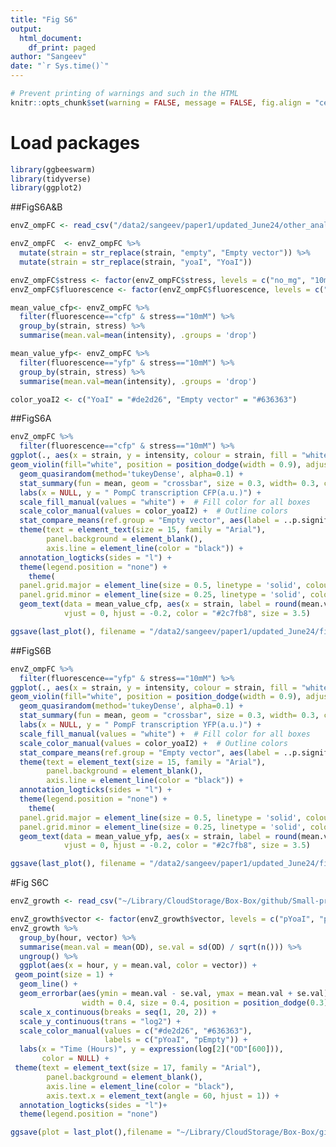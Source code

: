 ```yaml
---
title: "Fig S6"
output: 
  html_document:
    df_print: paged
author: "Sangeev"
date: "`r Sys.time()`"
---
```


<style type="text/css">
.main-container {
  max-width: 1500px;
  margin-left: auto;
  margin-right: auto;
}
</style>

```r
# Prevent printing of warnings and such in the HTML
knitr::opts_chunk$set(warning = FALSE, message = FALSE, fig.align = "center", eval = FALSE)
```

# Load packages
```r
library(ggbeeswarm)
library(tidyverse)
library(ggplot2)
```

##FigS6A&B 
```r
envZ_ompFC <- read_csv("/data2/sangeev/paper1/updated_June24/other_analysis/dataframe/envZ_ompFC_reporter.csv")

envZ_ompFC  <- envZ_ompFC %>%
  mutate(strain = str_replace(strain, "empty", "Empty vector")) %>%
  mutate(strain = str_replace(strain, "yoaI", "YoaI"))

envZ_ompFC$stress <- factor(envZ_ompFC$stress, levels = c("no_mg", "10mM"))
envZ_ompFC$fluorescence <- factor(envZ_ompFC$fluorescence, levels = c("yfp", "cfp"))

mean_value_cfp<- envZ_ompFC %>%
  filter(fluorescence=="cfp" & stress=="10mM") %>%
  group_by(strain, stress) %>%
  summarise(mean.val=mean(intensity), .groups = 'drop') 

mean_value_yfp<- envZ_ompFC %>%
  filter(fluorescence=="yfp" & stress=="10mM") %>%
  group_by(strain, stress) %>%
  summarise(mean.val=mean(intensity), .groups = 'drop') 

color_yoaI2 <- c("YoaI" = "#de2d26", "Empty vector" = "#636363")
```

##FigS6A
```r
envZ_ompFC %>%
  filter(fluorescence=="cfp" & stress=="10mM") %>%
ggplot(., aes(x = strain, y = intensity, colour = strain, fill = "white")) +
geom_violin(fill="white", position = position_dodge(width = 0.9), adjust = 1) +
  geom_quasirandom(method='tukeyDense', alpha=0.1) +
  stat_summary(fun = mean, geom = "crossbar", size = 0.3, width= 0.3, color = "#2c7fb8") +
  labs(x = NULL, y = " PompC transcription CFP(a.u.)") +
  scale_fill_manual(values = "white") +  # Fill color for all boxes
  scale_color_manual(values = color_yoaI2) +  # Outline colors
  stat_compare_means(ref.group = "Empty vector", aes(label = ..p.signif..), symnum.args = symnum.args, method = "t.test") +
  theme(text = element_text(size = 15, family = "Arial"),
        panel.background = element_blank(),
        axis.line = element_line(color = "black")) +
  annotation_logticks(sides = "l") +
  theme(legend.position = "none") +
    theme(
  panel.grid.major = element_line(size = 0.5, linetype = 'solid', colour = "gray80"), # Adjust major grid lines
  panel.grid.minor = element_line(size = 0.25, linetype = 'solid', colour = "gray90")) + 
  geom_text(data = mean_value_cfp, aes(x = strain, label = round(mean.val, 1)), y = 700, 
            vjust = 0, hjust = -0.2, color = "#2c7fb8", size = 3.5) 

ggsave(last_plot(), filename = "/data2/sangeev/paper1/updated_June24/figures/FigS6A.png", width = 3, height = 3.2, units = "in", dpi = 600) #without the mean value text
```


##FigS6B
```r
envZ_ompFC %>%
  filter(fluorescence=="yfp" & stress=="10mM") %>%
ggplot(., aes(x = strain, y = intensity, colour = strain, fill = "white")) +
geom_violin(fill="white", position = position_dodge(width = 0.9), adjust = 1) +
  geom_quasirandom(method='tukeyDense', alpha=0.1) +
  stat_summary(fun = mean, geom = "crossbar", size = 0.3, width= 0.3, color = "#2c7fb8") +
  labs(x = NULL, y = " PompF transcription YFP(a.u.)") +
  scale_fill_manual(values = "white") +  # Fill color for all boxes
  scale_color_manual(values = color_yoaI2) +  # Outline colors
  stat_compare_means(ref.group = "Empty vector", aes(label = ..p.signif..), symnum.args = symnum.args, method = "t.test") +
  theme(text = element_text(size = 15, family = "Arial"),
        panel.background = element_blank(),
        axis.line = element_line(color = "black")) +
  annotation_logticks(sides = "l") +
  theme(legend.position = "none") +
    theme(
  panel.grid.major = element_line(size = 0.5, linetype = 'solid', colour = "gray80"), # Adjust major grid lines
  panel.grid.minor = element_line(size = 0.25, linetype = 'solid', colour = "gray90")) + 
  geom_text(data = mean_value_yfp, aes(x = strain, label = round(mean.val, 1)), y = 300, 
            vjust = 0, hjust = -0.2, color = "#2c7fb8", size = 3.5) 

ggsave(last_plot(), filename = "/data2/sangeev/paper1/updated_June24/figures/FigS6B.png", width = 3, height = 3.2, units = "in", dpi = 600) #without the mean value text
```

#Fig S6C
```r

envZ_growth <- read_csv("~/Library/CloudStorage/Box-Box/github/Small-proteins-induced-under-low-magnesium-stress-in-E.coli/other_analysis/dataframe/YoaI_overexpression_envZ.csv")

envZ_growth$vector <- factor(envZ_growth$vector, levels = c("pYoaI", "pEmpty"))
envZ_growth %>%
  group_by(hour, vector) %>%
  summarise(mean.val = mean(OD), se.val = sd(OD) / sqrt(n())) %>%
  ungroup() %>%
  ggplot(aes(x = hour, y = mean.val, color = vector)) +
 geom_point(size = 1) +
  geom_line() +
  geom_errorbar(aes(ymin = mean.val - se.val, ymax = mean.val + se.val), 
                width = 0.4, size = 0.4, position = position_dodge(0.3)) +
  scale_x_continuous(breaks = seq(1, 20, 2)) +
  scale_y_continuous(trans = "log2") +
  scale_color_manual(values = c("#de2d26", "#636363"), 
                     labels = c("pYoaI", "pEmpty")) +
  labs(x = "Time (Hours)", y = expression(log[2]("OD"[600])),
       color = NULL) +
 theme(text = element_text(size = 17, family = "Arial"),
        panel.background = element_blank(),
        axis.line = element_line(color = "black"),
        axis.text.x = element_text(angle = 60, hjust = 1)) +
  annotation_logticks(sides = "l")+
  theme(legend.position = "none")

ggsave(plot = last_plot(),filename = "~/Library/CloudStorage/Box-Box/github/Small-proteins-induced-under-low-magnesium-stress-in-E.coli/figures/FigS6C.png", width = 3, height = 2.2, units = "in", dpi = 600)
```

